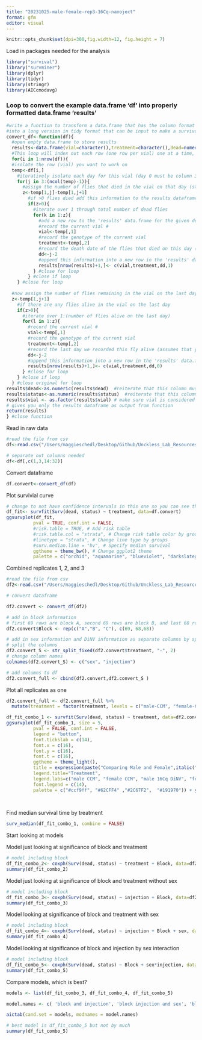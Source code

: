 ```yaml
---
title: "20231025-male-female-rep3-16Cq-nanoject"
format: gfm
editor: visual
---
```


```r
knitr::opts_chunk$set(dpi=300,fig.width=12, fig.height = 7)
```

Load in packages needed for the analysis

```r
library("survival")
library("survminer")
library(dplyr)
library(tidyr)
library(stringr)
library(AICcmodavg)
```

### Loop to convert the example data.frame 'df' into properly formatted data.frame 'results'

```r
#write a function to transform a data.frame that has the column format 'vial | treatment | D0 | D1 | D2...', with one row for each vial
#into a long version in tidy format that can be input to make a survivorship curve
convert_df<-function(df){
  #open empty data.frame to store results
  results<-data.frame(vial=character(),treatment=character(),dead=numeric(),status=numeric())
  #This loop will index out each row (one row per vial) one at a time, transform it into long format (one row per fly), and add the information to the empty data.frame called results
  for(i in 1:nrow(df)){
  #isolate the row (vial) you want to work on
  temp<-df[i,]
    #iteratively isolate each day for this vial (day 0 must be column 3, day 1 column 4, etc.). Loop stops the column before the last day
    for(j in 3:(ncol(temp)-1)){
      #assign the number of flies that died in the vial on that day (starting with day 1) to the variable 'z'
      z<-temp[1,j]-temp[1,j+1]
        #if >0 flies died add this information to the results dataframe
        if(z>0){
          #iterate over 1 through total number of dead flies
          for(k in 1:z){
            #add a new row to the 'results' data.frame for the given dead fly, specifying vial #, treatment, day died, and
            #record the current vial #
            vial<-temp[,1]
            #record the genotype of the current vial
            treatment<-temp[,2]
            #record the death date of the flies that died on this day (assumes that your input DF starts with day 0 in column 3)
            dd<-j-2
            #append this information into a new row in the 'results' data.frame, and add a '1' in the 4th column to indicate mortality
            results[nrow(results)+1,]<- c(vial,treatment,dd,1)
          } #close for loop
        } #close if loop
    } #close for loop
  
  #now assign the number of flies remaining in the vial on the last day (value in the last column of the row) to the variable 'z'
  z<-temp[1,j+1]
    #if there are any flies alive in the vial on the last day
    if(z>0){
      #iterate over 1:(number of flies alive on the last day)
      for(l in 1:z){
        #record the current vial #
        vial<-temp[,1]
        #record the genotype of the current vial
        treatment<-temp[,2]
        #record the last day we recorded this fly alive (assumes that your input DF starts with day 0 in column 3)
        dd<-j-2
        #append this information into a new row in the 'results' data.frame, and add a '0' in the 4th column to indicate that the fly made it to the end of the experiment
        results[nrow(results)+1,]<- c(vial,treatment,dd,0)
      } #close for loop
    } #close if loop
  } #close original for loop
results$dead<-as.numeric(results$dead)  #reiterate that this column must be class numeric
results$status<-as.numeric(results$status)  #reiterate that this column must be class numeric
results$vial <- as.factor(results$vial) # make sure vial is considered a factor
# gives you only the results dataframe as output from function 
return(results) 
} #close function
```

Read in raw data

```r
#read the file from csv
df<-read.csv("/Users/maggieschedl/Desktop/Github/Unckless_Lab_Resources/Infection_survival_analyses/20231025-rep-3-male-female-nanoject-16Cq/20231025-sheet.csv")

# separate out columns needed
df<-df[,c(1,3,14:32)]

```

Convert dataframe

```r
df.convert<-convert_df(df)
```

Plot survivial curve

```r
# change to not have confidence intervals in this one so you can see them 
df_fit<- survfit(Surv(dead, status) ~ treatment, data=df.convert)
ggsurvplot(df_fit,
          pval = TRUE, conf.int = FALSE,
          #risk.table = TRUE, # Add risk table
          #risk.table.col = "strata", # Change risk table color by groups
          #linetype = "strata", # Change line type by groups
          #surv.median.line = "hv", # Specify median survival
          ggtheme = theme_bw(), # Change ggplot2 theme
          palette = c("orchid", "aquamarine", "blueviolet", "darkslategray3")) + ylab("Survival Proporation") + xlab("Days post injection")

```

Combined replicates 1, 2, and 3

```r
#read the file from csv
df2<-read.csv("/Users/maggieschedl/Desktop/Github/Unckless_Lab_Resources/Infection_survival_analyses/20231025-rep-3-male-female-nanoject-16Cq/male-female-rep-1-2-3-counts-combo.csv")

# convert dataframe

df2.convert <- convert_df(df2)

# add in block information 
# first 69 rows are block A, second 69 rows are block B, and last 68 rows are block C
df2.convert$Block <- rep(c("A","B", "C"), c(69, 68,68))

# add in sex information and DiNV information as separate columns by splitting the treatment column 
# split the columns 
df2.convert_S <- str_split_fixed(df2.convert$treatment, "-", 2)
# change column names
colnames(df2.convert_S) <- c("sex", "injection")

# add columns to df 
df2.convert_full <- cbind(df2.convert,df2.convert_S )

```

Plot all replicates as one

```r

df2.convert_full <- df2.convert_full %>% 
  mutate(treatment = factor(treatment, levels = c("male-CCM", "female-CCM", "male-DiNV", "female-DiNV")))

df_fit_combo_1 <- survfit(Surv(dead, status) ~ treatment, data=df2.convert_full)
ggsurvplot(df_fit_combo_1, size = 5,
          pval = FALSE, conf.int = FALSE,
          legend = "bottom",
          font.tickslab = c(14),
          font.x = c(16),
          font.y = c(16),
          font.t = c(16),
          ggtheme = theme_light(),
          title = expression(paste("Comparing Male and Female",italic(" D. innubila "), " injected with 16Cq DiNV")),
          legend.title="Treatment",
          legend.labs=c("male CCM", "female CCM", "male 16Cq DiNV", "female 16Cq DiNV"),
          font.legend = c(14),
          palette = c("#ccf9ff", "#62CFF4" ,"#2C67F2",  "#191970")) + ylab("Survival Proporation") + xlab("Days post injection")
        
          
```

Find median survival time by treatment

```r
surv_median(df_fit_combo_1, combine = FALSE)
```

Start looking at models

Model just looking at significance of block and treatment

```r
# model including block 
df_fit_combo_2<- coxph(Surv(dead, status) ~ treatment + Block, data=df2.convert_full)
summary(df_fit_combo_2)

```

Model just looking at significance of block and treatment without sex

```r
# model including block 
df_fit_combo_3<- coxph(Surv(dead, status) ~ injection + Block, data=df2.convert_full)
summary(df_fit_combo_3)

```

Model looking at significance of block and treatment with sex

```r
# model including block 
df_fit_combo_4<- coxph(Surv(dead, status) ~ injection + Block + sex, data=df2.convert_full)
summary(df_fit_combo_4)

```

Model looking at significance of block and injection by sex interaction

```r
# model including block 
df_fit_combo_5<- coxph(Surv(dead, status) ~ Block + sex*injection, data=df2.convert_full)
summary(df_fit_combo_5)

```

Compare models, which is best?

```r
models <- list(df_fit_combo_3, df_fit_combo_4, df_fit_combo_5)

model.names <- c( 'block and injection', 'block injection and sex', 'block and sex injection interaction')

aictab(cand.set = models, modnames = model.names)

# best model is df_fit_combo_5 but not by much 
summary(df_fit_combo_5)
```
